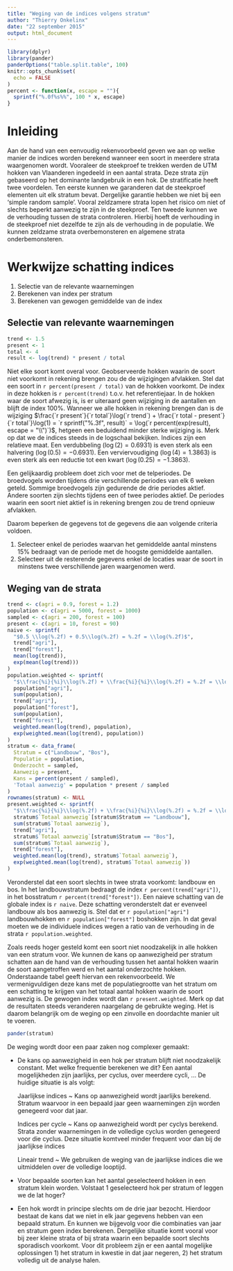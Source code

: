 ```yaml
---
title: "Weging van de indices volgens stratum"
author: "Thierry Onkelinx"
date: "22 september 2015"
output: html_document
---
```

<!-- \VignetteEngine{knitr::rmarkdown} -->
```r
library(dplyr)
library(pander)
panderOptions("table.split.table", 100)
knitr::opts_chunk$set(
  echo = FALSE
)
percent <- function(x, escape = ""){
  sprintf("%.0f%s%%", 100 * x, escape)
}
```
# Inleiding

Aan de hand van een eenvoudig rekenvoorbeeld geven we aan op welke manier de indices worden berekend wanneer een soort in meerdere strata waargenomen wordt. Vooraleer de steekproef te trekken werden de UTM hokken van Vlaanderen ingedeeld in een aantal strata. Deze strata zijn gebaseerd op het dominante landgebruik in een hok. De stratificatie heeft twee voordelen. Ten eerste kunnen we garanderen dat de steekproef elementen uit elk stratum bevat. Dergelijke garantie hebben we niet bij een 'simple random sample'. Vooral zeldzamere strata lopen het risico om niet of slechts beperkt aanwezig te zijn in de steekproef. Ten tweede kunnen we de verhouding tussen de strata controleren. Hierbij hoeft de verhouding in de steekproef niet dezelfde te zijn als de verhouding in de populatie. We kunnen zeldzame strata overbemonsteren en algemene strata onderbemonsteren.

# Werkwijze schatting indices

1. Selectie van de relevante waarnemingen
1. Berekenen van index per stratum
1. Berekenen van gewogen gemiddelde van de index

## Selectie van relevante waarnemingen

```r
trend <- 1.5
present <- 1
total <- 4
result <- log(trend) * present / total
```

Niet elke soort komt overal voor. Geobserveerde hokken waarin de soort niet voorkomt in rekening brengen zou de de wijzigingen afvlakken. Stel dat een soort in `r percent(present / total)` van de hokken voorkomt. De index in deze hokken is `r percent(trend)` t.o.v. het referentiejaar. In de hokken waar de soort afwezig is, is er uiteraard geen wijziging in de aantallen en blijft de index 100%. Wanneer we alle hokken in rekening brengen dan is de wijziging $\frac{`r present`}{`r total`}\log(`r trend`) + \frac{`r total - present`}{`r total`}\log(1) = `r sprintf("%.3f", result)` = \log(`r percent(exp(result), escape = "\\")`)$, hetgeen een beduidend minder sterke wijziging is. Merk op dat we de indices steeds in de logschaal bekijken. Indices zijn een relatieve maat. Een verdubbeling ($\log(2) = 0.6931$) is even sterk als een halvering ($\log(0.5) = -0.6931$). Een verviervoudiging ($\log(4) = 1.3863$) is even sterk als een reductie tot een kwart ($\log(0.25) = -1.3863$). 

Een gelijkaardig probleem doet zich voor met de telperiodes. De broedvogels worden tijdens drie verschillende periodes van elk 6 weken geteld. Sommige broedvogels zijn gedurende de drie periodes aktief. Andere soorten zijn slechts tijdens een of twee periodes aktief. De periodes waarin een soort niet aktief is in rekening brengen zou de trend opnieuw afvlakken.

Daarom beperken de gegevens tot de gegevens die aan volgende criteria voldoen.

1. Selecteer enkel de periodes waarvan het gemiddelde aantal minstens 15% bedraagt van de periode met de hoogste gemiddelde aantallen. 
1. Selecteer uit de resterende gegevens enkel de locaties waar de soort in minstens twee verschillende jaren waargenomen werd.

## Weging van de strata

```r
trend <- c(agri = 0.9, forest = 1.2)
population <- c(agri = 5000, forest = 1000)
sampled <- c(agri = 200, forest = 100)
present <- c(agri = 10, forest = 90)
naive <- sprintf(
  "$0.5 \\log(%.2f) + 0.5\\log(%.2f) = %.2f = \\log(%.2f)$", 
  trend["agri"], 
  trend["forest"], 
  mean(log(trend)), 
  exp(mean(log(trend)))
)
population.weighted <- sprintf(
  "$\\frac{%i}{%i}\\log(%.2f) + \\frac{%i}{%i}\\log(%.2f) = %.2f = \\log(%.2f)$",
  population["agri"],
  sum(population),
  trend["agri"],
  population["forest"],
  sum(population),
  trend["forest"],
  weighted.mean(log(trend), population),
  exp(weighted.mean(log(trend), population))
)
stratum <- data_frame(
  Stratum = c("Landbouw", "Bos"),
  Populatie = population,
  Onderzocht = sampled,
  Aanwezig = present,
  Kans = percent(present / sampled),
  'Totaal aanwezig' = population * present / sampled
)
rownames(stratum) <- NULL
present.weighted <- sprintf(
  "$\\frac{%i}{%i}\\log(%.2f) + \\frac{%i}{%i}\\log(%.2f) = %.2f = \\log(%.2f)$",
  stratum$`Totaal aanwezig`[stratum$Stratum == "Landbouw"],
  sum(stratum$`Totaal aanwezig`),
  trend["agri"],
  stratum$`Totaal aanwezig`[stratum$Stratum == "Bos"],
  sum(stratum$`Totaal aanwezig`),
  trend["forest"],
  weighted.mean(log(trend), stratum$`Totaal aanwezig`),
  exp(weighted.mean(log(trend), stratum$`Totaal aanwezig`))
)

```

Veronderstel dat een soort slechts in twee strata voorkomt: landbouw en bos. In het landbouwstratum bedraagt de index `r percent(trend["agri"])`, in het bosstratum `r percent(trend["forest"])`. Een naieve schatting van de globale index is `r naive`. Deze schatting veronderstelt dat er evenveel landbouw als bos aanwezig is. Stel dat er `r population["agri"]` landbouwhokken en `r population["forest"]` boshokken zijn. In dat geval moeten we de individuele indices wegen a ratio van de verhouding in de strata `r population.weighted`.

Zoals reeds hoger gesteld komt een soort niet noodzakelijk in alle hokken van een stratum voor. We kunnen de kans op aanwezigheid per stratum schatten aan de hand van de verhouding tussen het aantal hokken waarin de soort aangetroffen werd en het aantal onderzochte hokken. Onderstaande tabel geeft hiervan een rekenvoorbeeld. We vermenigvuldigen deze kans met de populatiegrootte van het stratum om een schatting te krijgen van het totaal aantal hokken waarin de soort aanwezig is. De gewogen index wordt dan `r present.weighted`. Merk op dat de resultaten steeds veranderen naargelang de gebruikte weging. Het is daarom belangrijk om de weging op een zinvolle en doordachte manier uit te voeren.

```r
pander(stratum)
```

De weging wordt door een paar zaken nog complexer gemaakt:

- De kans op aanwezigheid in een hok per stratum blijft niet noodzakelijk constant. Met welke frequentie berekenen we dit? Een aantal mogelijkheden zijn jaarlijks, per cyclus, over meerdere cycli, ... De huidige situatie is als volgt:

    Jaarlijkse indices
      ~ Kans op aanwezigheid wordt jaarlijks berekend. Stratum waarvoor in een bepaald jaar geen waarnemingen zijn worden genegeerd voor dat jaar.
    
    Indices per cycle
      ~ Kans op aanwezigheid wordt per cyclys berekend. Strata zonder waarnemingen in de volledige cyclus worden genegeerd voor die cyclus. Deze situatie komtveel minder frequent voor dan bij de jaarlijkse indices
        
    Lineair trend
      ~ We gebruiken de weging van de jaarlijkse indices die we uitmiddelen over de volledige looptijd.
        
- Voor bepaalde soorten kan het aantal geselecteerd hokken in een stratum klein worden. Volstaat 1 geselecteerd hok per stratum of leggen we de lat hoger?
- Een hok wordt in principe slechts om de drie jaar bezocht. Hierdoor bestaat de kans dat we niet in elk jaar gegevens hebben van een bepaald stratum. En kunnen we bijgevolg voor die combinaties van jaar en stratum geen index berekenen. Dergelijke situatie komt vooral voor bij zeer kleine strata of bij strata waarin een bepaalde soort slechts sporadisch voorkomt. Voor dit probleem zijn er een aantal mogelijke oplossingen 1) het stratum in kwestie in dat jaar negeren, 2) het stratum volledig uit de analyse halen.
